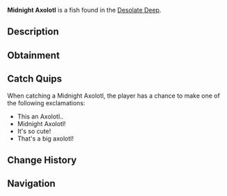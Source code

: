 {{FishInfobox
|image          = Midnight Axolotl.png
|rarity         = Legendary
|sea            = First Sea
|location       = [[Desolate Deep]]
|sublocation    = 
|sources        = Fishing Rod
|radar_location = 
|prog_speed     = -70
|xp             = 550
|weather        = 
|time           = Night
|season         = Spring, Autumn
|bait           = Insect
|base_weight    = 3
|base_value     = 1100
|weight_range   = 2
|base_chance    = 0.15
|base_resil     = 50
}}
'''Midnight Axolotl''' is a {{Rarity|Legendary}} fish found in the [[Desolate Deep]].

== Description ==
{{Description|The Midnight Axolotl is a variant of Axolotl that has adapted to the Desolate Deep. Midnight Axolotls are known for their adorable looks and giant size compared to regular Axolotls. They are most commonly seen at night while other fish sleep. It has been theorized that the glowing gills on the sides of their head have evolved, allowing them to use echolocation to see predators in even the darkest waters. Despite being on the lower end of the food chain, they use their agility and abilities to hide within the Desolate Deep. It is currently unknown how many Midnight Axolotls are residing there|Bestiary Entry}}

== Obtainment ==
{{Description|Hangs out near the deepest parts of the Desolate Deep during the Night.|Bestiary Hint}}
{{Fish Availability|
Desolate Deep/Desolate Pocket
|top_rods      = 
Leviathan's Fang Rod\6033.53\35034.04;
Great Rod of Oscar\5866.93\32714.45;
Free Spirit Rod\5777.92\33514.14;
Astralhook Rod\5709.89\32077.03;
Ethereal Prism Rod\5656.09\31794.07;
Training Rod\5164.85\27251.16;
Flimsy Rod\4794.85\26319.27;
Seraphic Rod\5653.23\31964.6;
Lucky Rod\2999.95\18636.26;
No-Life Rod\5593.21\31838.44;
Challenger's Rod\5515.3\31369.94;
Trident Rod\5334.06\30939.61;
Rod Of The Forgotten Fang\5176.77\29291.05;
Blazebringer Rod\4904.76\27988.9;
Rod Of The Depths\4597.43\26069.46;
Verdant Shear Rod\4570.74\26151.3;
Zeus Rod\4560.31\26023.28;
Rod Of The Exalted One\4461.73\25159.69;
Depthseeker Rod\4260.82\24400.32;
Avalanche Rod\3799.45\21766.21;
Volcanic Rod\3570.49\20374.92;
Steady Rod\1413.11\8138.72
|recommended   = Ethereal Prism Rod
}}

== Catch Quips ==
When catching a Midnight Axolotl, the player has a chance to make one of the following exclamations:
* This an Axolotl..
* Midnight Axolotl!
* It's so cute!
* That's a big axolotl!

== Change History ==
{{Change History|{{subst:Current Version}}}}

== Navigation ==
{{Fish Navbox|Desolate Deep}}